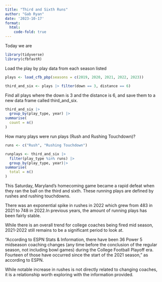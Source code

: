 ```yaml
---
title: "Third and Sixth Runs"
author: "Gab Ryan"
date: '2023-10-17'
format: 
  html:
    code-fold: true
---
```

Today we are 

```r
library(tidyverse)
library(cfbfastR)
```

Load the play by play data from each season listed 
```r
plays <- load_cfb_pbp(seasons = c(2019, 2020, 2021, 2022, 2023))
```

```r
third_and_six <- plays |> filter(down == 3, distance == 6)
```

Find all plays where the down is 3 and the distance is 6, and save them to a new data frame called third_and_six.

```r
third_and_six |>
  group_by(play_type, year) |>
summarise(
  count = n()
)
```

How many plays were run plays (Rush and Rushing Touchdown)?

```r
runs <- c("Rush", "Rushing Touchdown")

runplays <- third_and_six |>
  filter(play_type %in% runs) |> 
  group_by(play_type, year)|>
summarise(
  total = n()
)
```

This Saturday, Maryland's homecoming game became a rapid defeat when they ran the ball on the third and sixth. These running plays are defined by rushes and rushing touchdowns.

There was an exponential spike in rushes in 2022 which grew from 483 in 2021 to 748 in 2022.In previous years, the amount of running plays has been fairly stable. 

While there is an overall trend for college coaches being fired mid season, 2021-2022 still remains to be a significant period to look at. 

"According to ESPN Stats & Information, there have been 36 Power 5 midseason coaching changes (any time before the conclusion of the regular season, not including bowl games) during the College Football Playoff era. Fourteen of those have occurred since the start of the 2021 season," as according to ESPN. 

While notable increase in rushes is not directly related to changing coaches, it is a relationship worth exploring with the information provided. 


